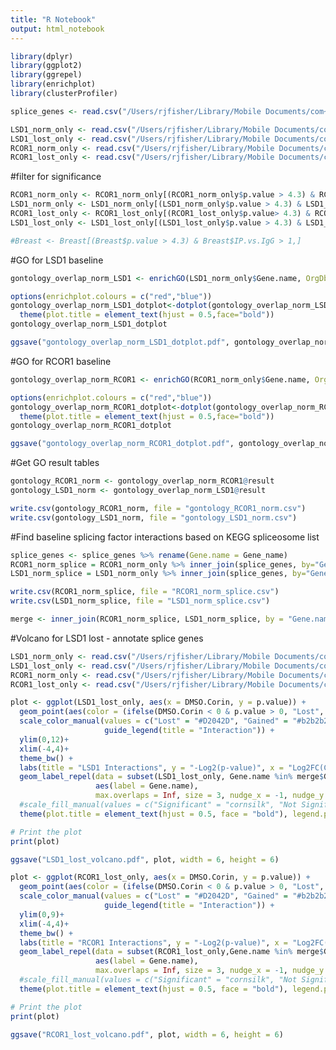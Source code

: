 ```yaml
---
title: "R Notebook"
output: html_notebook
---
```


```r
library(dplyr)
library(ggplot2)
library(ggrepel)
library(enrichplot)
library(clusterProfiler)
```

```r
splice_genes <- read.csv("/Users/rjfisher/Library/Mobile Documents/com~apple~CloudDocs/BUSM/Alani Lab/DATA/CoREST Splicing/Mass Spec/plots/volcano/splice_genes.csv")

LSD1_norm_only <- read.csv("/Users/rjfisher/Library/Mobile Documents/com~apple~CloudDocs/BUSM/Alani Lab/DATA/CoREST Splicing/Mass Spec/plots/volcano/LSD1_norm_vol.csv")
LSD1_lost_only <- read.csv("/Users/rjfisher/Library/Mobile Documents/com~apple~CloudDocs/BUSM/Alani Lab/DATA/CoREST Splicing/Mass Spec/plots/volcano/LSD1_lost_vol.csv")
RCOR1_norm_only <- read.csv("/Users/rjfisher/Library/Mobile Documents/com~apple~CloudDocs/BUSM/Alani Lab/DATA/CoREST Splicing/Mass Spec/plots/volcano/RCOR1_norm_vol.csv")
RCOR1_lost_only <- read.csv("/Users/rjfisher/Library/Mobile Documents/com~apple~CloudDocs/BUSM/Alani Lab/DATA/CoREST Splicing/Mass Spec/plots/volcano/RCOR1_lost_vol.csv")
```

#filter for significance
```r
RCOR1_norm_only <- RCOR1_norm_only[(RCOR1_norm_only$p.value > 4.3) & RCOR1_norm_only$RCOR1.IgG > 1 ,]
LSD1_norm_only <- LSD1_norm_only[(LSD1_norm_only$p.value > 4.3) & LSD1_norm_only$LSD1.IgG > 1,]
RCOR1_lost_only <- RCOR1_lost_only[(RCOR1_lost_only$p.value> 4.3) & RCOR1_lost_only$DMSO.Corin < -0.5 ,]
LSD1_lost_only <- LSD1_lost_only[(LSD1_lost_only$p.value > 4.3) & LSD1_lost_only$DMSO.Corin < -0.5 ,]

#Breast <- Breast[(Breast$p.value > 4.3) & Breast$IP.vs.IgG > 1,]
```


#GO for LSD1 baseline
```r
gontology_overlap_norm_LSD1 <- enrichGO(LSD1_norm_only$Gene.name, OrgDb = "org.Hs.eg.db", keyType = "SYMBOL", ont = "all", pvalueCutoff = 0.05, pAdjustMethod = "BH", qvalueCutoff = 0.05, minGSSize = 10, maxGSSize = 500, readable = FALSE)
```

```r
options(enrichplot.colours = c("red","blue"))
gontology_overlap_norm_LSD1_dotplot<-dotplot(gontology_overlap_norm_LSD1, split="ONTOLOGY", title = "GO: Baseline Interaction - LSD1", label_format=50) + facet_grid(ONTOLOGY~., scale="free")+
  theme(plot.title = element_text(hjust = 0.5,face="bold"))
gontology_overlap_norm_LSD1_dotplot
```
```r
ggsave("gontology_overlap_norm_LSD1_dotplot.pdf", gontology_overlap_norm_LSD1_dotplot, width = 7.5, height = 8)
```

#GO for RCOR1 baseline
```r
gontology_overlap_norm_RCOR1 <- enrichGO(RCOR1_norm_only$Gene.name, OrgDb = "org.Hs.eg.db", keyType = "SYMBOL", ont = "all", pvalueCutoff = 0.05, pAdjustMethod = "BH", qvalueCutoff = 0.05, minGSSize = 10, maxGSSize = 500, readable = FALSE)
```

```r
options(enrichplot.colours = c("red","blue"))
gontology_overlap_norm_RCOR1_dotplot<-dotplot(gontology_overlap_norm_RCOR1, split="ONTOLOGY", title = "GO: Baseline Interaction - RCOR1", label_format=50) + facet_grid(ONTOLOGY~., scale="free")+ 
  theme(plot.title = element_text(hjust = 0.5,face="bold"))
gontology_overlap_norm_RCOR1_dotplot
```

```r
ggsave("gontology_overlap_norm_RCOR1_dotplot.pdf", gontology_overlap_norm_RCOR1_dotplot, width = 7.4, height = 8)

```

#Get GO result tables
```r
gontology_RCOR1_norm <- gontology_overlap_norm_RCOR1@result
gontology_LSD1_norm <- gontology_overlap_norm_LSD1@result

write.csv(gontology_RCOR1_norm, file = "gontology_RCOR1_norm.csv")
write.csv(gontology_LSD1_norm, file = "gontology_LSD1_norm.csv")
```

#Find baseline splicing factor interactions based on KEGG spliceosome list
```r
splice_genes <- splice_genes %>% rename(Gene.name = Gene_name)
RCOR1_norm_splice = RCOR1_norm_only %>% inner_join(splice_genes, by="Gene.name")
LSD1_norm_splice = LSD1_norm_only %>% inner_join(splice_genes, by="Gene.name")
```

```r
write.csv(RCOR1_norm_splice, file = "RCOR1_norm_splice.csv")
write.csv(LSD1_norm_splice, file = "LSD1_norm_splice.csv")
```


```r
merge <- inner_join(RCOR1_norm_splice, LSD1_norm_splice, by = "Gene.name")
```


#Volcano for LSD1 lost - annotate splice genes

```r
LSD1_norm_only <- read.csv("/Users/rjfisher/Library/Mobile Documents/com~apple~CloudDocs/BUSM/Alani Lab/DATA/CoREST Splicing/Mass Spec/plots/volcano/LSD1_norm_vol.csv")
LSD1_lost_only <- read.csv("/Users/rjfisher/Library/Mobile Documents/com~apple~CloudDocs/BUSM/Alani Lab/DATA/CoREST Splicing/Mass Spec/plots/volcano/LSD1_lost_vol.csv")
RCOR1_norm_only <- read.csv("/Users/rjfisher/Library/Mobile Documents/com~apple~CloudDocs/BUSM/Alani Lab/DATA/CoREST Splicing/Mass Spec/plots/volcano/RCOR1_norm_vol.csv")
RCOR1_lost_only <- read.csv("/Users/rjfisher/Library/Mobile Documents/com~apple~CloudDocs/BUSM/Alani Lab/DATA/CoREST Splicing/Mass Spec/plots/volcano/RCOR1_lost_vol.csv")
```

```r
plot <- ggplot(LSD1_lost_only, aes(x = DMSO.Corin, y = p.value)) +
  geom_point(aes(color = (ifelse(DMSO.Corin < 0 & p.value > 0, "Lost", "Gained"))), size = 1.25) +
  scale_color_manual(values = c("Lost" = "#D2042D", "Gained" = "#b2b2b2"),
                     guide_legend(title = "Interaction")) +
  ylim(0,12)+
  xlim(-4,4)+
  theme_bw() +
  labs(title = "LSD1 Interactions", y = "-Log2(p-value)", x = "Log2FC(Corin/DMSO)") +
  geom_label_repel(data = subset(LSD1_lost_only, Gene.name %in% merge$Gene.name & DMSO.Corin <0),
                   aes(label = Gene.name),
                   max.overlaps = Inf, size = 3, nudge_x = -1, nudge_y = 1, segment.size =0.3, force = 3) +
  #scale_fill_manual(values = c("Significant" = "cornsilk", "Not Significant" = "white"), guide_legend(title = "Normally Interacts?")) +  # Define colors
  theme(plot.title = element_text(hjust = 0.5, face = "bold"), legend.position = "bottom")

# Print the plot
print(plot)
```
```r
ggsave("LSD1_lost_volcano.pdf", plot, width = 6, height = 6)
```


```r
plot <- ggplot(RCOR1_lost_only, aes(x = DMSO.Corin, y = p.value)) +
  geom_point(aes(color = (ifelse(DMSO.Corin < 0 & p.value > 0, "Lost", "Gained"))), size = 1.25) +
  scale_color_manual(values = c("Lost" = "#D2042D", "Gained" = "#b2b2b2"),
                     guide_legend(title = "Interaction")) +
  ylim(0,9)+
  xlim(-4,4)+
  theme_bw() +
  labs(title = "RCOR1 Interactions", y = "-Log2(p-value)", x = "Log2FC(Corin/DMSO)") +
  geom_label_repel(data = subset(RCOR1_lost_only,Gene.name %in% merge$Gene.name & DMSO.Corin <0),
                   aes(label = Gene.name),
                   max.overlaps = Inf, size = 3, nudge_x = -1, nudge_y = 1, segment.size =0.3, force = 2) +
  #scale_fill_manual(values = c("Significant" = "cornsilk", "Not Significant" = "white"), guide_legend(title = "Normally Interacts?")) +  # Define colors
  theme(plot.title = element_text(hjust = 0.5, face = "bold"), legend.position = "bottom")

# Print the plot
print(plot)
```

```r
ggsave("RCOR1_lost_volcano.pdf", plot, width = 6, height = 6)
```


